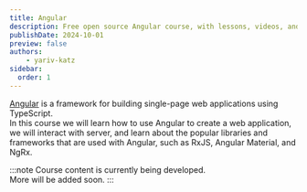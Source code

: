 ```yaml
---
title: Angular
description: Free open source Angular course, with lessons, videos, and code exercises.
publishDate: 2024-10-01
preview: false
authors:
	- yariv-katz
sidebar:
  order: 1
---
```


[Angular](https://angular.dev) is a framework for building single-page web applications using TypeScript.  
In this course we will learn how to use Angular to create a web application, we will interact with server, and learn about the popular libraries and frameworks that are used with Angular, such as RxJS, Angular Material, and NgRx.

:::note
Course content is currently being developed.  
More will be added soon.
:::